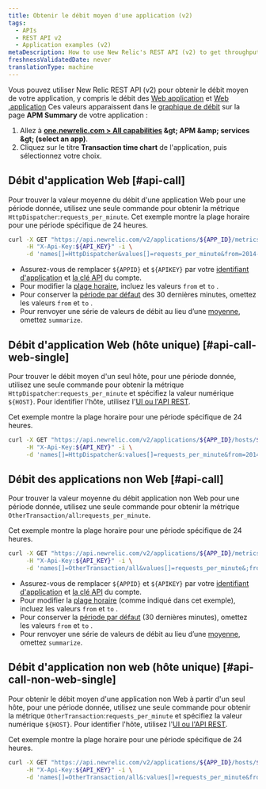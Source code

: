 ```yaml
---
title: Obtenir le débit moyen d'une application (v2)
tags:
  - APIs
  - REST API v2
  - Application examples (v2)
metaDescription: How to use New Relic's REST API (v2) to get throughput values (similar to the Throughput chart on your APM Summary page) for web or non-web apps.
freshnessValidatedDate: never
translationType: machine
---
```


Vous pouvez utiliser New Relic REST API (v2) pour obtenir le débit moyen de votre application, y compris le débit des [Web application](/docs/using-new-relic/welcome-new-relic/getting-started/glossary#transaction) et [Web .application](/docs/using-new-relic/welcome-new-relic/getting-started/glossary#non-web-transaction) Ces valeurs apparaissent dans le [graphique de débit](/docs/apm/applications-menu/monitoring/apm-overview-page-view-transaction-apdex-usage-data#overview_charts) sur la page <DNT>**APM Summary**</DNT> de votre application :

1. Allez à <DNT>**[one.newrelic.com &gt; All capabilities](https://one.newrelic.com/all-capabilities) &amp;gt; APM &amp;amp; services &amp;gt; (select an app)**</DNT>.
2. Cliquez sur le titre <DNT>**Transaction time chart**</DNT> de l&apos;application, puis sélectionnez votre choix.

## Débit d&apos;application Web [#api-call]

Pour trouver la valeur moyenne du débit d&apos;une application Web pour une période donnée, utilisez une seule commande pour obtenir la métrique `HttpDispatcher`:`requests_per_minute`. Cet exemple montre la plage horaire pour une période spécifique de 24 heures.

```bash
curl -X GET "https://api.newrelic.com/v2/applications/${APP_ID}/metrics/data.json" \
     -H "X-Api-Key:${API_KEY}" -i \
     -d 'names[]=HttpDispatcher&values[]=requests_per_minute&from=2014-02-21T23:59:00+00:00&to=2014-02-22T23:59:00+00:00&summarize=true'
```

* Assurez-vous de remplacer `${APPID}` et `${APIKEY}` par votre [identifiant d&apos;application](/docs/apm/apis/requirements/identification-code) et [la clé API](/docs/apis/rest-api-v2/requirements/rest-api-key) du compte.
* Pour modifier la [plage horaire](/docs/apm/apis/requirements/extracting-metric-data), incluez les valeurs `from` et `to` .
* Pour conserver la [période par défaut](/docs/apm/apis/api-v2-examples/specifying-time-range-api-v2) des 30 dernières minutes, omettez les valeurs `from` et `to` .
* Pour renvoyer une série de valeurs de débit au lieu d’une [moyenne](/docs/apm/apis/requirements/calculating-average-metric-values-summarize), omettez `summarize`.

## Débit d&apos;application Web (hôte unique) [#api-call-web-single]

Pour trouver le débit moyen d&apos;un seul hôte, pour une période donnée, utilisez une seule commande pour obtenir la métrique `HttpDispatcher`:`requests_per_minute` et spécifiez la valeur numérique `${HOST}`. Pour identifier l&apos;hôte, utilisez l&apos;[UI ou l&apos;API REST](/docs/apis/rest-api-v2/requirements/listing-host-instance-application-server-ids#locating_host_id).

Cet exemple montre la plage horaire pour une période spécifique de 24 heures.

```bash
curl -X GET "https://api.newrelic.com/v2/applications/${APP_ID}/hosts/${HOST}/metrics/data.json" \
     -H "X-Api-Key:${API_KEY}" -i \
     -d 'names[]=HttpDispatcher&:values[]=requests_per_minute&from=2014-02-21T23:59:00+00:00&to=2014-02-22T23:59:00+00:00&:summarize=true'
```

## Débit des applications non Web [#api-call]

Pour trouver la valeur moyenne du débit application non Web pour une période donnée, utilisez une seule commande pour obtenir la métrique `OtherTransaction/all`:`requests_per_minute`.

Cet exemple montre la plage horaire pour une période spécifique de 24 heures.

```bash
curl -X GET "https://api.newrelic.com/v2/applications/${APP_ID}/metrics/data.json" \
     -H "X-Api-Key:${API_KEY}" -i \
     -d 'names[]=OtherTransaction/all&values[]=requests_per_minute&;from=2014-02-21T23:59:00+00:00&to=2014-02-22T23:59:00+00:00&summarize=true'
```

* Assurez-vous de remplacer `${APPID}` et `${APIKEY}` par votre [identifiant d&apos;application](/docs/apm/apis/requirements/identification-code) et [la clé API](/docs/apis/rest-api-v2/requirements/rest-api-key) du compte.
* Pour modifier la [plage horaire](/docs/apm/apis/requirements/extracting-metric-data) (comme indiqué dans cet exemple), incluez les valeurs `from` et `to` .
* Pour conserver la [période par défaut](/docs/apm/apis/api-v2-examples/specifying-time-range-api-v2) (30 dernières minutes), omettez les valeurs `from` et `to` .
* Pour renvoyer une série de valeurs de débit au lieu d’une [moyenne](/docs/apm/apis/requirements/calculating-average-metric-values-summarize), omettez `summarize`.

## Débit d&apos;application non web (hôte unique) [#api-call-non-web-single]

Pour obtenir le débit moyen d&apos;une application non Web à partir d&apos;un seul hôte, pour une période donnée, utilisez une seule commande pour obtenir la métrique `OtherTransaction`:`requests_per_minute` et spécifiez la valeur numérique `${HOST}`. Pour identifier l&apos;hôte, utilisez l&apos;[UI ou l&apos;API REST](/docs/apis/rest-api-v2/requirements/listing-host-instance-application-server-ids#locating_host_id).

Cet exemple montre la plage horaire pour une période spécifique de 24 heures.

```bash
curl -X GET "https://api.newrelic.com/v2/applications/${APP_ID}/hosts/${HOST}/metrics/data.json" \
     -H "X-Api-Key:${API_KEY}" -i \
     -d 'names[]=OtherTransaction/all&:values[]=requests_per_minute&from=2014-02-21T23:59:00+00:00&to=2014-02-22T23:59:00+00:00&:summarize=true'
```